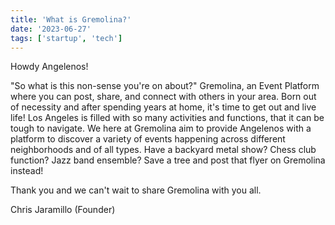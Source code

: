 ```yaml
---
title: 'What is Gremolina?'
date: '2023-06-27'
tags: ['startup', 'tech']
---
```

Howdy Angelenos!

<CustomImage src="https://raw.githubusercontent.com/ehawyeehaw/nublogposts/main/images/startup.JPEG" alt="Founder" />

"So what is this non-sense you're on about?" Gremolina, an Event Platform where you can post, share, and connect with others in your area. Born out of necessity and after spending years at home, it's time to get out and live life! Los Angeles is filled with so many activities and functions, that it can be tough to navigate. We here at Gremolina aim to provide Angelenos with a platform to discover a variety of events happening across different neighborhoods and of all types. Have a backyard metal show? Chess club function? Jazz band ensemble? Save a tree and post that flyer on Gremolina instead! 

Thank you and we can't wait to share Gremolina with you all. 

Chris Jaramillo (Founder)
